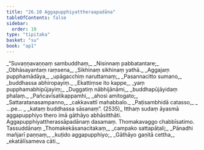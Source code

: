 ```yaml
---
title: "26.10 Aggapupphiyattheraapadāna"
tableOfContents: false
sidebar:
  order: 10
type: "tipitaka"
basket: "su"
book: "ap1"
---
```



<DynamicBreadcrumb />

<Division number="37" book="ap1" bookNo="20" page="259">

<Paragraph number="3148" type="verses" book="ap1">
_“Suvaṇṇavaṇṇaṃ sambuddhaṃ,_  
_Nisinnaṃ pabbatantare;_  
_Obhāsayantaṃ raṃsena,_  
_Sikhinaṃ sikhinaṃ yathā._  

</Paragraph>

</Division>
<Division number="38" book="ap1" bookNo="20" page="259">

<Paragraph number="3149" type="verses" book="ap1">
_Aggajaṃ pupphamādāya,_  
_upāgacchiṃ naruttamaṃ;_  
_Pasannacitto sumano,_  
_buddhassa abhiropayiṃ._  

</Paragraph>

</Division>
<Division number="39" book="ap1" bookNo="20" page="259">

<Paragraph number="3150" type="verses" book="ap1">
_Ekattiṃse ito kappe,_  
_yaṃ pupphamabhipūjayiṃ;_  
_Duggatiṃ nābhijānāmi,_  
_buddhapūjāyidaṃ phalaṃ._  

</Paragraph>

</Division>
<Division number="40" book="ap1" bookNo="20" page="259">

<Paragraph number="3151" type="verses" book="ap1">
_Pañcavīsatikappamhi,_  
_ahosi amitogato;_  
_Sattaratanasampanno,_  
_cakkavattī mahabbalo._  

</Paragraph>

</Division>
<Division number="41" book="ap1" bookNo="20" page="259">

<Paragraph number="3152" type="verses" book="ap1">
_Paṭisambhidā catasso,_  
_ …pe… _  
_kataṃ buddhassa sāsanaṃ”. (2535)_  

</Paragraph>

<Paragraph number="3153" book="ap1">
Itthaṃ sudaṃ āyasmā aggapupphiyo thero imā gāthāyo abhāsitthāti.

</Paragraph>
</Division>

<Paragraph number="3154" type="center" book="ap1">
Aggapupphiyattherassāpadānaṃ dasamaṃ.



</Paragraph>

<Paragraph number="3155" type="center" book="ap1">
Thomakavaggo chabbīsatimo.



</Paragraph>

<Paragraph number="3156" type="center" book="ap1">
Tassuddānaṃ


</Paragraph>

<Paragraph number="3157" type="verses" book="ap1">
_Thomakekāsanacitakaṃ,_  
_campako sattapāṭali;_  
_Pānadhi mañjarī paṇṇaṃ,_  
_kuṭido aggapupphiyo;_  
_Gāthāyo gaṇitā cettha,_  
_ekatālīsameva cāti._
</Paragraph>